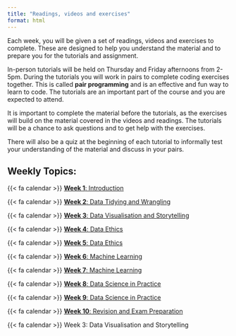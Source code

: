 ```yaml
---
title: "Readings, videos and exercises"
format: html
---
```


Each week, you will be given a set of readings, videos and exercises to complete. These are designed to help you understand the material and to prepare you for the tutorials and assignment.

In-person tutorials will be held on Thursday and Friday afternoons from 2-5pm. During the tutorials you will work in pairs to complete coding exercises together. This is called **pair programming** and is an effective and fun way to learn to code. The tutorials are an important part of the course and you are expected to attend.

It is important to complete the material before the tutorials, as the exercises will build on the material covered in the videos and readings. The tutorials will be a chance to ask questions and to get help with the exercises.

There will also be a quiz at the beginning of each tutorial to informally test your understanding of the material and discuss in your pairs.

## Weekly Topics:

{{< fa calendar >}} [**Week 1**: Introduction](/content/week-1)

{{< fa calendar >}} [**Week 2**: Data Tidying and Wrangling](/content/week-2)

{{< fa calendar >}} [**Week 3**: Data Visualisation and Storytelling](/content/week-3)

{{< fa calendar >}} [**Week 4**: Data Ethics](/content/week-4)

{{< fa calendar >}} [**Week 5**: Data Ethics](/content/week-5)

{{< fa calendar >}} [**Week 6**: Machine Learning](/content/week-6)

{{< fa calendar >}} [**Week 7**: Machine Learning](/content/week-7)

{{< fa calendar >}} [**Week 8**: Data Science in Practice](/content/week-8)

{{< fa calendar >}} [**Week 9**: Data Science in Practice](/content/week-9)

{{< fa calendar >}} [**Week 10**: Revision and Exam Preparation](/content/week-10)

{{< fa calendar >}} Week 3: Data Visualisation and Storytelling
